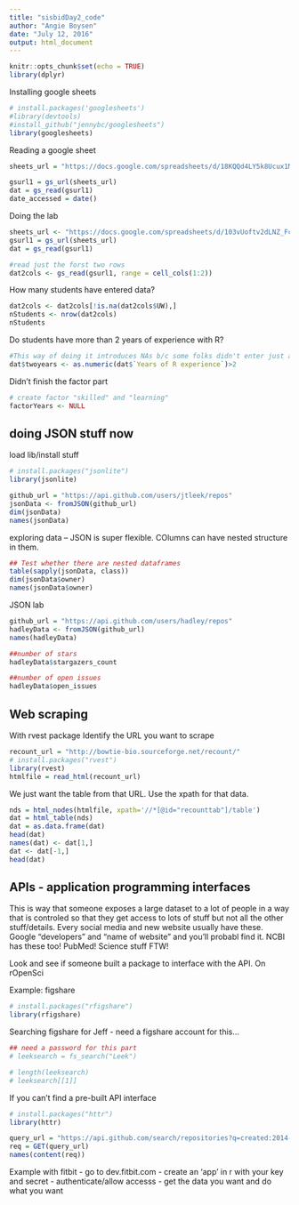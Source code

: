 ```yaml
---
title: "sisbidDay2_code"
author: "Angie Boysen"
date: "July 12, 2016"
output: html_document
---
```


```r
knitr::opts_chunk$set(echo = TRUE)
library(dplyr)
```

Installing google sheets
```r
# install.packages('googlesheets')
#library(devtools)
#install_github("jennybc/googlesheets")
library(googlesheets)
```

Reading a google sheet
```r
sheets_url = "https://docs.google.com/spreadsheets/d/18KQQd4LY5k8Ucux1MvWCsQGQJlvd0ECTnn-3ixdOKFM/pubhtml"

gsurl1 = gs_url(sheets_url)
dat = gs_read(gsurl1)
date_accessed = date()

```

Doing the lab
```r
sheets_url <- "https://docs.google.com/spreadsheets/d/103vUoftv2dLNZ_FcAz08b5ptIkWN4W2RaFn7VF39FJ8/pubhtml"
gsurl1 = gs_url(sheets_url)
dat = gs_read(gsurl1)

#read just the forst two rows
dat2cols <- gs_read(gsurl1, range = cell_cols(1:2))
```

How many students have entered data? 
``` r
dat2cols <- dat2cols[!is.na(dat2cols$UW),]
nStudents <- nrow(dat2cols)
nStudents
```

Do students have more than 2 years of experience with R?
```r
#This way of doing it introduces NAs b/c some folks didn't enter just a number
dat$twoyears <- as.numeric(dat$`Years of R experience`)>2

```

Didn't finish the factor part
```r
# create factor "skilled" and "learning"
factorYears <- NULL
```


## doing JSON stuff now
load lib/install stuff
```r
# install.packages("jsonlite")
library(jsonlite)

github_url = "https://api.github.com/users/jtleek/repos"
jsonData <- fromJSON(github_url)
dim(jsonData)
names(jsonData)
```

exploring data -- 
JSON is super flexible. COlumns can have nested structure in them.
```r
## Test whether there are nested dataframes
table(sapply(jsonData, class))
dim(jsonData$owner)
names(jsonData$owner)
```


JSON lab
```r
github_url = "https://api.github.com/users/hadley/repos"
hadleyData <- fromJSON(github_url)
names(hadleyData)

##number of stars
hadleyData$stargazers_count

##number of open issues
hadleyData$open_issues
```

## Web scraping
With rvest package
Identify the URL you want to scrape
```r
recount_url = "http://bowtie-bio.sourceforge.net/recount/"
# install.packages("rvest")
library(rvest)
htmlfile = read_html(recount_url)
```

We just want the table from that URL. Use the xpath for that data.
``` r
nds = html_nodes(htmlfile, xpath='//*[@id="recounttab"]/table')
dat = html_table(nds)
dat = as.data.frame(dat)
head(dat)
names(dat) <- dat[1,]
dat <- dat[-1,]
head(dat)
```


## APIs - application programming interfaces
This is  way that someone exposes a large dataset to a lot of people in a way that is controled so that they get access to lots of stuff but not all the other stuff/details.
Every social media and new website usually have these.
Google "developers" and "name of website" and you'll probabl find it.
NCBI has these too! PubMed! Science stuff FTW!

Look and see if someone built a package to interface with the API. 
On rOpenSci

Example: figshare

```r
# install.packages("rfigshare")
library(rfigshare)
```

Searching figshare for Jeff - need a figshare account for this...
``` r
## need a password for this part
# leeksearch = fs_search("Leek")

# length(leeksearch)
# leeksearch[[1]]
```

If you can't find a pre-built API interface
```r
# install.packages("httr")
library(httr)

query_url = "https://api.github.com/search/repositories?q=created:2014-08-13+language:r+-user:cran"
req = GET(query_url)
names(content(req))
```

Example with fitbit
- go to dev.fitbit.com
- create an 'app' in r with your key and secret
- authenticate/allow accesss
- get the data you want and do what you want